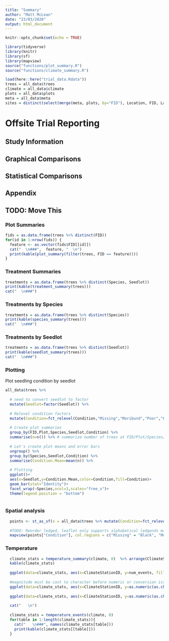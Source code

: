 ```yaml
---
title: "Summary"
author: "Matt McLean"
date: "23/03/2020"
output: html_document
---
```


```r
knitr::opts_chunk$set(echo = TRUE)

library(tidyverse)
library(knitr)
library(sf)
library(mapview)
source("functions/plot_summary.R")
source("functions/climate_summary.R")

```
<!--- Configuration --->
```r
load(here::here("trial_data.Rdata"))
trees = all_data$trees
climate = all_data$climate
plots = all_data$plots
meta = all_data$meta
sites = distinct(select(merge(meta, plots, by="FID"), Location, FID, Lat, Lon), Location, FID, .keep_all = TRUE) #Location based on a plot not center of site
```

# Offsite Trial Reporting {.tabset}

## Study Information

## Graphical Comparisons

## Statistical Comparisons

## Appendix





## TODO: Move This
### Plot Summaries
```r
fids = as.data.frame(trees %>% distinct(FID))
for(id in 1:nrow(fids)) {
  feature <- as.vector(fids$FID[[id]])
  cat("  \n###",  feature, "  \n")
  print(kable(plot_summary(filter(trees, FID == feature))))
}
```

### Treatment Summaries
```r
treatments = as.data.frame(trees %>% distinct(Species, Seedlot))
print(kable(treatment_summary(trees)))
cat("  \n###")
```
### Treatments by Species
```r
treatments = as.data.frame(trees %>% distinct(Species))
print(kable(species_summary(trees)))
cat("  \n###")
```
### Treatments by Seedlot
```r
treatments = as.data.frame(trees %>% distinct(Seedlot))
print(kable(seedlot_summary(trees)))
cat("  \n###")
```

### Plotting
Plot seedling condition by seedlot
```r

all_data$trees %>% 
  
  # need to convert seedlot to factor
  mutate(Seedlot=factor(Seedlot)) %>% 
  
  # Relevel condition factors
  mutate(Condition=fct_relevel(Condition,"Missing","Moribund","Poor","Fair","Good")) %>% # reorder levels
  
  # Create plot summaries
  group_by(FID,Plot,Species,Seedlot,Condition) %>% 
  summarise(n=n()) %>% # summarize number of trees at FID/Plot/Species/Condition
  
  # Let's create plot means and error bars
  ungroup() %>% 
  group_by(Species,Seedlot,Condition) %>% 
  summarise(Condition.Mean=mean(n)) %>% 
  
  # Plotting
  ggplot()+
  aes(x=Seedlot,y=Condition.Mean,color=Condition,fill=Condition)+
  geom_bar(stat="Identity")+
  facet_wrap(~Species,ncol=3,scales="free_x")+
  theme(legend.position = "bottom")



```


### Spatial analysis
```r
  points <- st_as_sf(x = all_data$trees %>% mutate(Condition=fct_relevel(Condition,"Missing","Moribund","Poor","Fair","Good")), coords = c("Lat", "Lon"), crs = "+proj=longlat")
  
  #TODO: Reorder ledged, leaflet only supports alphabetical ledgends maybe use ggplot instead? 
  mapview(points["Condition"], col.regions = c("Missing" = "Black", "Moribund" = "Red", "Poor" = "Orange", "Fair" =  "Yellow", "Good" = "Green"), lwd = 0, cex = 5)
```
### Temperature
```r
  climate_stats = temperature_summary(climate, 0)  %>% arrange(ClimateStationID)
  kable(climate_stats)
  
  ggplot(data=climate_stats, aes(x=ClimateStationID, y=num_events, fill=ClimateStationID)) + geom_bar(stat="identity") + theme(axis.title.x=element_blank(), axis.text.x=element_blank(), axis.title.y=element_blank()) + ggtitle("Number of events below threshold")
  
  #magnitude must be cast to character before numeric or conversion issues arrive
  ggplot(data=climate_stats, aes(x=ClimateStationID, y=as.numeric(as.character(max_magnitude)), fill=ClimateStationID)) + geom_bar(stat="identity") + theme(axis.title.x=element_blank(), axis.text.x=element_blank(), axis.title.y=element_blank()) + ggtitle("Maximum Magnitude at ClimateStationID")
  
  ggplot(data=climate_stats, aes(x=ClimateStationID, y=as.numeric(as.character(duration)), fill=ClimateStationID)) + geom_bar(stat="identity") + theme(axis.title.x=element_blank(), axis.text.x=element_blank(), axis.title.y=element_blank()) + ggtitle("Hours Below Threshold")
  
  cat("   \n")  
  
  climate_stats = temperature_events(climate, 0)
  for(table in 1:length(climate_stats)){
    cat("   \n###", names(climate_stats[table]))
    print(kable(climate_stats[[table]]))
  }
```


